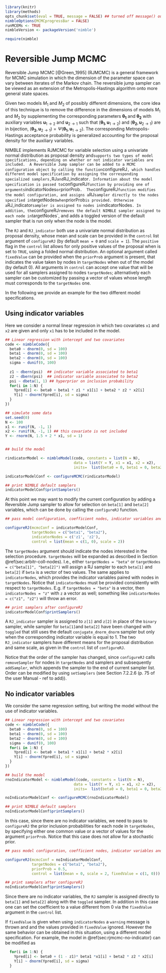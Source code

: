 <!--  TO remove -->

```r
library(knitr)
library(methods)
opts_chunk$set(eval = TRUE, message = FALSE) ## turned off message() output
nimbleOptions(MCMCprogressBar = FALSE)
runMCEMs <- TRUE
nimbleVersion <- packageVersion('nimble')
```
<!--  TO remove -->

<!--- % See http://yihui.name/knitr/demo/child/ for documentation on the parent/child document system of knitr -->


```r
require(nimble)
``` 


# Reversible Jump MCMC 
<!-- add to {#cha:algos-provided}?-->

Reversible Jump MCMC [@Green_1995] (RJMCMC) is a general framework for MCMC simulation in which the dimension of the parameter space can vary between iterates of the Markov chain. The reversible jump sampler can be viewed as an extension of the Metropolis-Hastings algorithm onto more general state spaces.

Given two models $M_1$ and $M_2$ of possibly different dimensions, the core idea of this technique is to remove the difference in the dimensions of models $M_1$ and $M_2$ by supplementing the corresponding parameters $\boldsymbol{\theta_1}$ and $\boldsymbol{\theta_2}$ with auxiliary variables $\boldsymbol{u}_{1 \rightarrow 2}$ and $\boldsymbol{u}_{2 \rightarrow 1}$ such that $(\boldsymbol{\theta_1}, \boldsymbol{u}_{1 \rightarrow 2})$ and $(\boldsymbol{\theta_2}, \boldsymbol{u}_{2 \rightarrow 1})$
are in bijection, $(\boldsymbol{\theta_2}, \boldsymbol{u}_{2 \rightarrow 1}) = \Psi(\boldsymbol{\theta_1}, \boldsymbol{u}_{1 \rightarrow 2})$. The corresponding Metropolis-Hastings acceptance probability is generalized accounting for the proposal density for the auxiliary variables.  

NIMBLE implements RJMCMC for variable selection using a univariate normal distribution as proposal density and` supports two types of model specifications, depending on whether or not indicator variables are included. 
A Reversible Jump sampler can be added to a MCMC configuration object by calling the function `configureRJ`, which handles different model specification by assigning the corresponding specialized samplers, `RJ` and `RJ_indicator`. Information about the model specification is passed to `configureRJ` function by providing one of arguments `indicatorNodes` or `priorProb`. 
The `configureRJ` function modifies the model configuration, and assigns a `RJ` sampler directly to the nodes specified in `targetNodes` when `priorProb` is provided. Otherwise a `RJ_indicator` sampler is assigned to nodes in `indicatorNodes`. In addition, the `configureRJ` removes the default NIMBLE sampler assigned to each node in `targetNodes`, and adds a toggled version of the default sampler that is run only when the node is the model.
 
<!--  See `help(configureRJ)` for details. -->

The `RJ` and `RJ_indicator` both use a univariate normal distribution as proposal density, whose mean and scale can be provided in the `control` list argument of `configureRJ` (by default `mean = 0` and `scale = 1`). The `positive` flag in the `control` list allows for only positive values of the proposal when is set to `TRUE`, using a folded normal distribution. 
An optional argument called `fixedValue` can be provided when the `priorProb` argument is present, that indicates the value taken by nodes in `targetNodes` when out of the model (by default 0). 
All arguments in `control` can accept one value that will be used for all samplers assigned to nodes `targetNodes`; alternatively each sampler can be customized by passing a vector of values whose length must corresponds to the `targetNodes` one.

In the following we provide an example for the two different model specifications. 

## Using indicator variables{#sec:rjmcmc-no-indicator}

Here we consider a normal linear regression in which two covariates `x1` and `x2` are given and only `x1` has to be included in the model.  

```r
## Linear regression with intercept and two covariates
code <- nimbleCode({
  beta0 ~ dnorm(0, sd = 100)
  beta1 ~ dnorm(0, sd = 100)
  beta2 ~ dnorm(0, sd = 100)
  sigma ~ dunif(0, 100) 
  
  z1 ~ dbern(psi)  ## indicator variable associated to beta1
  z2 ~ dbern(psi)  ## indicator variable associated to beta2
  psi ~ dbeta(1, 1) ## hyperprior on inclusion probability
  for(i in 1:N) {
    Ypred[i] <- beta0 + beta1 * z1 * x1[i] + beta2 * z2 * x2[i]
    Y[i] ~ dnorm(Ypred[i], sd = sigma)
  }
})

## simulate some data
set.seed(0)
N <- 100
x1 <- runif(N, -1, 1)
x2 <- runif(N, -1, 1) ## this covariate is not included
Y <- rnorm(N, 1.5 + 2 * x1, sd = 1)


## build the model

rindicatorModel <- nimbleModel(code, constants = list(N = N),
                               data = list(Y = Y, x1 = x1, x2 = x2), 
                               inits=  list(beta0 = 0, beta1 = 0, beta2 = 0, sigma = sd(Y), z2 = 1, z1 = 1, psi = 0.5))

indicatorModelConf <- configureMCMC(rindicatorModel)

```


```r
## print NIMBLE default samplers
indicatorModelConf$printSamplers()
```

At this point we may want to modify the current configuration by adding a Reversible Jump sampler to allow for selection on `beta[1]` and `beta[2]` variables, which can be done by calling the `configureRJ` function.


```r
## pass model configuration, coefficient nodes, indicator variables and control options for RJ MCMC 

configureRJ(mcmcConf = indicatorModelConf,     
            targetNodes = c("beta1", "beta2"),
            indicatorNodes = c('z1', 'z2'),
            control = list(mean = c(1, 0), scale = 2))

```

The `targetNodes` argument should indicate the nodes interested in the selection procedure. `targetNodes` will be expanded as described in Section \@ref(sec:arbitr-coll-nodes). I.e., either `targetNodes = "beta"` or `targetNodes = c("beta[1]", "beta[2]")` will assign a RJ sampler to each `beta[1]` and `beta[2]` if `beta` is a vector of two values.
The same applies to `indicatorNodes`, which provides the indicator variables paired with nodes in `targetNodes`. Notice that `indicatorNodes` must be provided consistently with respect to `targetNodes`. E.g. if `targetNodes = "beta"` is a vector, then `indicatorNodes = "z"` with `z` a vector as well; something like `indicatorNodes = c("z1", "z2")` will throw an error.


```r
## print samplers after configureRJ
indicatorModelConf$printSamplers()
```

A `RJ_indicator` sampler is assigned to `z[1]` and `z[2]` in place of the `binary` sampler, while sampler for `beta[1]`and `beta[2]` have been changed with `toggled` that still uses the default `conjugate_dnorm_dnorm` sampler but only when the corresponding indicator variable is equal to $1$. The two `RJ_indicator` samplers have different means for the proposal distribution and same scale, as given in the `control` list of `configureRJ`.

Notice that the order of the sampler has changed, since `configureRJ` calls `removeSampler` for nodes in `targetNodes` and samplers and subsequently `addSampler`, which appends the sampler to the end of current sampler list. Order can be modified by using `setSamplers` (see Section 7.2.2.6 (p. 75 of the user Manual - ref to add)).

## No indicator variables

We consider the same regression setting, but writing the model without the use of indicator variables. 

```r

## Linear regression with intercept and two covariates
code <- nimbleCode({
  beta0 ~ dnorm(0, sd = 100)
  beta1 ~ dnorm(0, sd = 100)
  beta2 ~ dnorm(0, sd = 100)
  sigma ~ dunif(0, 100)
  for(i in 1:N) {
    Ypred[i] <- beta0 + beta1 * x1[i] + beta2 * x2[i]
    Y[i] ~ dnorm(Ypred[i], sd = sigma)
  }
})

## build the model
rnoIndicatorModel <- nimbleModel(code, constants = list(N = N),
                               data = list(Y = Y, x1 = x1, x2 = x2), 
                               inits=  list(beta0 = 0, beta1 = 0, beta2 = 0, sigma = sd(Y)))

noIndicatorModelConf <- configureMCMC(rnoIndicatorModel)
```
```r
## print NIMBLE default samplers
noIndicatorModelConf$printSamplers()
```

In this case, since there are no indicator variables, we need to pass to `configureRJ` the prior inclusion probabilities for each node in `targetNodes`, by specifying either one common value or a vector of values for the argument `priorProb`. Notice that this case does not allow for a stochastic prior. 


```r
## pass model configuration, coefficient nodes, indicator variables and control options for RJ MCMC 

configureRJ(mcmcConf = noIndicatorModelConf,     
            targetNodes = c("beta1", "beta2"),
            priorProb = 0.5,
            control = list(mean = 0, scale = 2, fixedValue = c(1, 0)))
```

```r
## print samplers after configureRJ
noIndicatorModelConf$printSamplers()
```

Since there are no indicator variables, the `RJ` sampler is assigned directly to `beta[1]` and `beta[2]` along with the `toggled` sampler. In addition in this case one can set the coefficient to a value different from $0$ via the `fixedValue` argument in the `control` list. 

If `fixedValue` is given when using `indicatorNodes` a `warning` message is thrown and and the values provided in `fixedValue` ignored.  However the same behavior can be obtained in this situation, using a different model specification. For example, the model in \@ref(sec:rjmcmc-no-indicator} can be modified as

```r
  for(i in 1:N) {
    Ypred[i] <- beta0 + (1 - z1)* beta1 *x1[i] + beta2 * z2 * x2[i]
    Y[i] ~ dnorm(Ypred[i], sd = sigma)
  }
```

